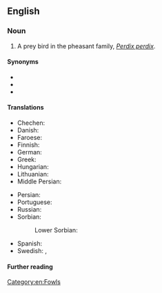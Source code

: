 ==English==

===Noun===
{{en-noun}}

# A prey bird in the pheasant family, ''[[Perdix perdix]]''.

====Synonyms====
* {{l|en|English partridge}}
* {{l|en|hun}}
* {{l|en|Hungarian partridge}}

====Translations====
{{trans-top|''Perdix perdix''}}
* Chechen: {{t|ce|бецамеъ}}
* Danish: {{t+|da|agerhøne|c}}
* Faroese: {{t|fo|akurhøna|f}}
* Finnish: {{t+|fi|peltopyy}}
* German: {{t+|de|Rebhuhn|n}}
* Greek: {{t|el|καμπίσια πέρδικα|f}}
* Hungarian: {{t+|hu|fogoly}}
* Lithuanian: {{t+|lt|kurapka}}
* Middle Persian: {{t|pal|𐭲𐭩𐭧𐭥𐭪|tr=tīhōg|sc=Phli}}
{{trans-mid}}
* Persian: {{t+|fa|تیهو|tr=tihu|sc=fa-Arab}}
* Portuguese: {{t|pt|perdiz-cinzenta|f}}
* Russian: {{t|ru|се́рая куропа́тка|f}}
* Sorbian:
*: Lower Sorbian: {{t|dsb|kurwota|f}}
* Spanish: {{t|es|perdiz pardilla|f}}
* Swedish: {{t|sv|rapphönä|c}}, {{t+|sv|åkerhöna|c}}
{{trans-bottom}}

====Further reading====
{{pedia}}

[[Category:en:Fowls]]